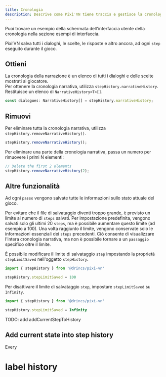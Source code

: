 ```yaml
---
title: Cronologia
description: Descrive come Pixi'VN tiene traccia e gestisce la cronologia narrativa, inclusi dialoghi, scelte, contatori di passi e limiti di salvataggio.
---
```



<Callout title="UI screen" type="info">

Puoi trovare un esempio della schermata dell'interfaccia utente della cronologia nella sezione <DynamicLink href="/start/interface-examples#history">esempi di interfaccia</DynamicLink>.

</Callout>

Pixi’VN salva tutti i dialoghi, le scelte, le risposte e altro ancora, ad ogni `step` eseguito durante il gioco.

## Ottieni

La cronologia della narrazione è un elenco di tutti i dialoghi e delle scelte mostrati al giocatore.\
Per ottenere la cronologia narrativa, utilizza `stepHistory.narrativeHistory`. Restituisce un elenco di `NarrativeHistory<T>[]`.

```typescript
const dialogues: NarrativeHistory[] = stepHistory.narrativeHistory;
```

## Rimuovi

Per eliminare tutta la cronologia narrativa, utilizza `stepHistory.removeNarrativeHistory()`.

```typescript
stepHistory.removeNarrativeHistory();
```

Per eliminare una parte della cronologia narrativa, passa un numero per rimuovere i primi N elementi:

```typescript
// Delete the first 2 elements
stepHistory.removeNarrativeHistory(2);
```

## Altre funzionalità

<Accordions>

<Accordion title="Limit of saved steps" id="limit-saved-steps">

Ad ogni `passo` vengono salvate tutte le informazioni sullo stato attuale del gioco.

Per evitare che il file di salvataggio diventi troppo grande, è previsto un limite al numero di `steps` salvati. Per impostazione predefinita, vengono salvati solo gli ultimi 20 `steps`, ma è possibile aumentare questo limite (ad esempio a 100). Una volta raggiunto il limite, vengono conservate solo le informazioni essenziali dei `steps` precedenti. Ciò consente di visualizzare l'intera <DynamicLink href="/start/history">cronologia narrativa</DynamicLink>, ma non è possibile <DynamicLink href="/start/labels-flow#go-back">tornare</DynamicLink> a un `passaggio` specifico oltre il limite.

È possibile modificare il limite di salvataggio `step` impostando la proprietà `stepLimitSaved` nell'oggetto `stepHistory`.

```typescript
import { stepHistory } from '@drincs/pixi-vn'

stepHistory.stepLimitSaved = 100
```

Per disattivare il limite di salvataggio `step`, impostare `stepLimitSaved` su `Infinity`.

```typescript
import { stepHistory } from '@drincs/pixi-vn'

stepHistory.stepLimitSaved = Infinity
```

</Accordion>

</Accordions>

<Comments>
TODO: add addCurrentStepToHistory

## Add current state into step history

Every

# label history

</Comments>
